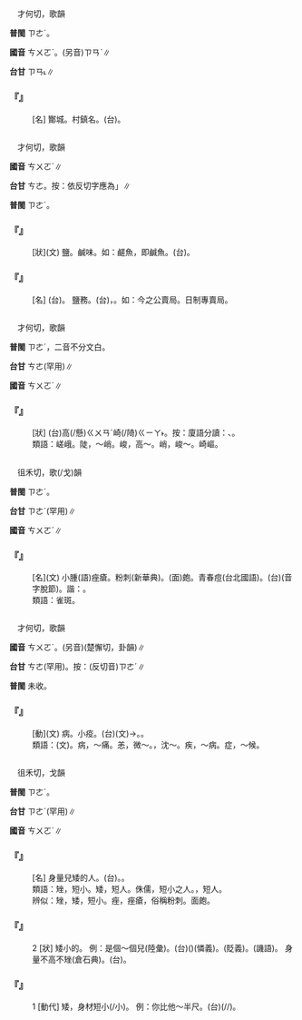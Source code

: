
=={{ruby|酇|ㄘㄨㄛˊ}}==

　才何切，歌韻

'''普閩''' <rt>ㄗㄜˊ</rt>。

'''國音''' <rt>ㄘㄨㄛˊ</rt>。(另音)<rt>ㄗㄢˋ</rt>∥

'''台甘''' <rt>ㄗㄢ˪</rt>∥

    

==='''『{{ruby|酇|ㄘㄨㄛˊ}}』'''===
: [名] 酇城。村鎮名。(台){{ruby|酇|ㄗㄢ˪}}。
    

=={{ruby|鹺|ㄘㄨㄛˊ}}==

　才何切，歌韻

'''國音''' <rt>ㄘㄨㄛˊ</rt>∥

'''台甘''' <rt>ㄘㄜ</rt>。按：依反切字應為{{ruby|「|ㄗㄜˊ}}」∥

'''普閩''' <rt>ㄗㄜˊ</rt>{{ruby|、|ㄘㄜˊ}}。

    

==='''『{{ruby|鹺|ㄘㄨㄛˊ}}』'''===
: [狀](文) 鹽。鹹味。如：鹺魚，即鹹魚。(台){{ruby|鹹|ㄍㄧㆰˊ}}{{ruby|魚|ㄏㄧˊ}}{{ruby|/|ㄏㄨˊ}}。
    

==='''『{{ruby|鹺|ㄘㄨㄛˊ}}{{ruby|務|ㄨˋ}}』'''===
: [名] (台){{ruby|鹺|ㄘㄜ}}{{ruby|務|ㆠㄨ˫}}。 鹽務。(台){{ruby|鹽|ㄧㆰˊ}}{{ruby|務|ㆠㄨ˫}}，{{ruby|管|ㄍㄨㄢˋ}}{{ruby|理|ㄌㄧˋ}}{{ruby|鹽|ㄧㆰˊ}}{{ruby|丌|ㆤ}}{{ruby|貿|ㆠㆦ˫}}{{ruby|易|ㄧㆤㆶ ͘}}{{ruby|收|ㄒㄧㄨ}}{{ruby|鹽|ㄧㆰˊ}}{{ruby|稅|ㄙㄨㆤ˪}}{{ruby|/|ㄙㆤ˪}}{{ruby|丌|ㆤ}}{{ruby|機|ㄍㄧ}}{{ruby|構|ㄍㆦ˪}}。如：今之公賣局。日制專賣局。
    

=={{ruby|嵯|ㄘㄨㄛˊ}}==

　才何切，歌韻

'''普閩''' <rt>ㄗㄜˊ</rt>{{ruby|、|ㄘㄜˊ}}，二音不分文白。

'''台甘''' <rt>ㄘㄜ</rt>(罕用){{ruby|。|ㄐㄧㄚ}}{{ruby|。|ㄑㄧ}}{{ruby|。|ㄘㄨ}}∥

'''國音''' <rt>ㄘㄨㄛˊ</rt>∥

    

==='''『{{ruby|嵯|ㄘㄨㄛˊ}}{{ruby|峨|ㄜˊ}}』'''===
: [狀] (台){{ruby|山|ㄙㄨㆩ}}{{ruby|勢|ㄙㆤ˪}}高(/懸)<rt>ㄍㄨㄢˊ</rt>崎(/陭)<rt>ㄍㄧㄚ˫</rt>{{ruby|險|ㄏㄧㆰˋ}}{{ruby|丌|ㆤ}}{{ruby|款|ㄎㄨㄢˋ}}。按：廈語分讀：{{ruby|崎|ㄍㄧㄚˊ}}、{{ruby|陭|ㄍㄧㄚ˫}}。
:類語：嵯峨。陡，～峭。峻，高～。峭，峻～。崎嶇。
:
    

=={{ruby|痤|ㄘㄨㄛˊ}}==

　徂禾切，歌(/戈)韻

'''普閩''' <rt>ㄗㄜˊ</rt>。

'''台甘''' <rt>ㄗㄜˊ</rt>(罕用)∥

'''國音''' <rt>ㄘㄨㄛˊ</rt>∥

    

==='''『{{ruby|痤|ㄘㄨㄛˊ}}』'''===
: [名](文) 小腫(語)痤瘡。粉刺(新華典)。(面)皰。青春痘(台北國語)。(台){{ruby|<mark>&#xffa70;</mark>|ㄊㄧㄠ˫}}{{ruby|仔|ㄚ}}(音字脫節)。諧：{{ruby|柱|ㄊㄧㄠ˫}}{{ruby|仔|ㄚ}}。
:類語：雀斑。
:
    

=={{ruby|瘥|ㄘㄨㄛˊ}}==

　才何切，歌韻

'''國音''' <rt>ㄘㄨㄛˊ</rt>。(另音){{ruby|瘥|ㄔㄞˋ}}(楚懈切，卦韻)∥

'''台甘''' <rt>ㄘㄜ</rt>(罕用)。按：(反切音)<rt>ㄗㄜˊ</rt>{{ruby|、|ㄘㄞ˪}}∥

'''普閩''' 未收。

    

==='''『{{ruby|瘥|ㄘㄨㄛˊ}}』'''===
: [動](文) 病。小疫。(台)(文){{ruby|發|ㄏㄨㄚㆵ}}→{{ruby|破|ㄆㄨㄚ˪}}{{ruby|病|ㄅㆪ˫}}{{ruby|/|ㄅㆥ˫}}。{{ruby|小|ㄒㄧㄜˋ}}{{ruby|病|ㄅㆪ˫}}{{ruby|/|ㄅㆥ˫}}。
:類語：{{ruby|瘥|ㄘㄨㄛˊ}}(文)。病，～痛。恙，微～。{{ruby|<mark>&#xffad4;</mark>|ㄎㄜ}}，沈～。疾，～病。症，～候。
:
    

=={{ruby|矬|ㄘㄨㄛˊ}}==

　徂禾切，戈韻

'''普閩''' <rt>ㄗㄜˊ</rt>。

'''台甘''' <rt>ㄗㄜˊ</rt>(罕用)∥

'''國音''' <rt>ㄘㄨㄛˊ</rt>∥

    

==='''『{{ruby|矬|ㄘㄨㄛˊ}}{{ruby|子|·ㄗˇ}}』'''===
: [名] 身量兒矮的人。(台){{ruby|矮|ㄨㆤˋ}}{{ruby|/|ㆤˋ}}{{ruby|丌|ㆤ}}。{{ruby|矮|ㄨㆤˋ}}{{ruby|/|ㆤˋ}}{{ruby|人|ㄌㄤˊ}}。
:類語：矬，短小。矮，短人。侏儒，短小之人。{{ruby|僬|ㄐㄧㄠ}}{{ruby|僥|ㄧㄠˊ}}，短人。
:
:辨似：矬，矮，短小。痤，痤瘡，俗稱粉刺。面皰。
:
    

==='''『{{ruby|矬|ㄘㄨㄛˊ}}』'''===
:2  [狀] 矮小的。 例：是個～個兒(陸彙)。(台){{ruby|是|ㄒㄧ˫}}{{ruby|一|ㄐㄧㆵ ͘}}{{ruby|個|ㆤˊ}}{{ruby|矮|ㄨㆤˋ}}{{ruby|/|ㆤˋ}}{{ruby|丌|ㆤ}}({{ruby|小|ㄒㄧㄜˋ}}{{ruby|粒|ㄌㄧㄚㆴ ͘}}{{ruby|子|ㄐㄧˋ}})(憐義)。{{ruby|一|ㄐㄧㆵ ͘}}{{ruby|疕|ㄆㄧˋ}}{{ruby|仔|ㄚ}}(貶義)。{{ruby|矮|ㄨㆤˋ}}{{ruby|/|ㆤˋ}}{{ruby|仔|ㄚ}}{{ruby|鬼|ㄍㄨㄧˋ}}(譏語)。 身量不高不矬(倉石典)。(台){{ruby|身|ㄒㄧㄥ}}{{ruby|軀|ㄎㄨ}}{{ruby|分|ㄏㄨㄣ˫}}{{ruby|無|ㆠㄜˊ}}{{ruby|高|ㄍㄨㄢˊ}}。
    

==='''『{{ruby|矬|ㄘㄨㄛˊ}}』'''===
:1  [動代] 矮，身材短小(/{{ruby|矮|ㄞˇ}}小)。 例：你比他～半尺。(台){{ruby|汝|·ㄌㄧˋ}}{{ruby|比|ㄅㄧˋ}}{{ruby|伊|ㄧ}}{{ruby|較|ㄎㄚㆷ}}{{ruby|矮|ㄨㆤˋ}}{{ruby|/|ㆤˋ}}(/{{ruby|低|ㄍㆤ˫}}/{{ruby|下|ㄍㆤ˫}}){{ruby|半|ㄅㄨㆩ˪}}{{ruby|尺|ㄑㄧㄜㆷ}}。
    
